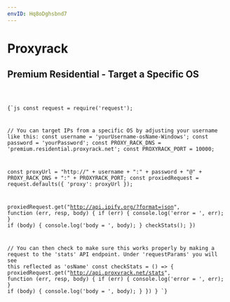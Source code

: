 ```yaml
---
envID: Hq8oDghsbnd7
---
```


# Proxyrack
## Premium Residential - Target a Specific OS

<Columns>

<Code file="index.js" isEditable>

{`js
const request = require('request');

// You can target IPs from a specific OS by adjusting your username like this:
const username = 'yourUsername-osName-Windows';
const password = 'yourPassword';
const PROXY_RACK_DNS = 'premium.residential.proxyrack.net';
const PROXYRACK_PORT = 10000;

const proxyUrl = "http://" + username + ":" + password + "@" + PROXY_RACK_DNS + ":" + PROXYRACK_PORT;
const proxiedRequest = request.defaults({ 'proxy': proxyUrl });

proxiedRequest.get("http://api.ipify.org/?format=json", function (err, resp, body) {
    if (err) {
        console.log('error = ', err);
    }
    if (body) {
        console.log('body = ', body);
    }
    checkStats();
})

// You can then check to make sure this works properly by making a request to the 'stats' API endpoint. Under 'requestParams' you will see this reflected as 'osName'
const checkStats = () => {
    proxiedRequest.get("http://api.proxyrack.net/stats", function (err, resp, body) {
        if (err) {
            console.log('error = ', err);
        }
        if (body) {
            console.log('body = ', body);
        }
    })
}
`}

</Code>

<Terminal cmd="node index.js" />
<Filetree root="/" />

</Columns>

